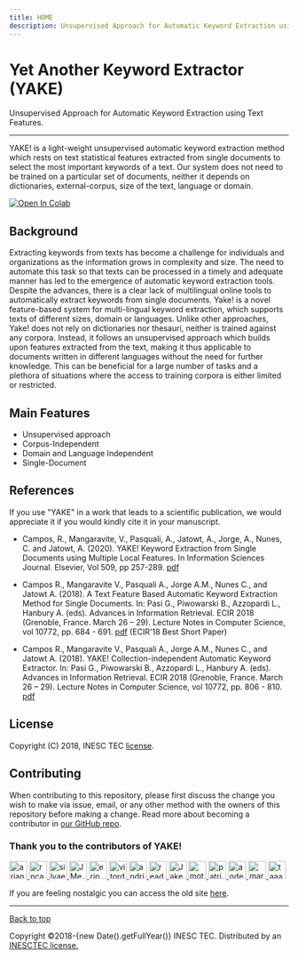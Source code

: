 ```yaml
---
title: HOME
description: Unsupervised Approach for Automatic Keyword Extraction using Text Features
---
```


# Yet Another Keyword Extractor (YAKE)

Unsupervised Approach for Automatic Keyword Extraction using Text Features.

---

YAKE! is a light-weight unsupervised automatic keyword extraction method which rests on text statistical features extracted from single documents to select the most important keywords of a text. Our system does not need to be trained on a particular set of documents, neither it depends on dictionaries, external-corpus, size of the text, language or domain.

[![Open In Colab](https://colab.research.google.com/assets/colab-badge.svg)](https://colab.research.google.com/github/LIAAD/yake/blob/gh-pages/notebooks/YAKE_tutorial.ipynb)

## Background

Extracting keywords from texts has become a challenge for individuals and organizations as the information grows in complexity and size. The need to automate this task so that texts can be processed in a timely and adequate manner has led to the emergence of automatic keyword extraction tools. Despite the advances, there is a clear lack of multilingual online tools to automatically extract keywords from single documents. Yake! is a novel feature-based system for multi-lingual keyword extraction, which supports texts of different sizes, domain or languages. Unlike other approaches, Yake! does not rely on dictionaries nor thesauri, neither is trained against any corpora. Instead, it follows an unsupervised approach which builds upon features extracted from the text, making it thus applicable to documents written in different languages without the need for further knowledge. This can be beneficial for a large number of tasks and a plethora of situations where the access to training corpora is either limited or restricted.

## Main Features

- Unsupervised approach
- Corpus-Independent
- Domain and Language Independent
- Single-Document

## References

If you use "YAKE" in a work that leads to a scientific publication, we would appreciate it if you would kindly cite it in your manuscript.

- Campos, R., Mangaravite, V., Pasquali, A., Jatowt, A., Jorge, A., Nunes, C. and Jatowt, A. (2020). YAKE! Keyword Extraction from Single Documents using Multiple Local Features. In Information Sciences Journal. Elsevier, Vol 509, pp 257-289. [pdf](https://doi.org/10.1016/j.ins.2019.09.013)

- Campos R., Mangaravite V., Pasquali A., Jorge A.M., Nunes C., and Jatowt A. (2018). A Text Feature Based Automatic Keyword Extraction Method for Single Documents. In: Pasi G., Piwowarski B., Azzopardi L., Hanbury A. (eds). Advances in Information Retrieval. ECIR 2018 (Grenoble, France. March 26 – 29). Lecture Notes in Computer Science, vol 10772, pp. 684 - 691. [pdf](https://link.springer.com/chapter/10.1007/978-3-319-76941-7_63) (ECIR'18 Best Short Paper)

- Campos R., Mangaravite V., Pasquali A., Jorge A.M., Nunes C., and Jatowt A. (2018). YAKE! Collection-independent Automatic Keyword Extractor. In: Pasi G., Piwowarski B., Azzopardi L., Hanbury A. (eds). Advances in Information Retrieval. ECIR 2018 (Grenoble, France. March 26 – 29). Lecture Notes in Computer Science, vol 10772, pp. 806 - 810. [pdf](https://link.springer.com/chapter/10.1007/978-3-319-76941-7_80)

## License

Copyright (C) 2018, INESC TEC [license](https://github.com/LIAAD/yake/blob/master/LICENSE).

## Contributing

When contributing to this repository, please first discuss the change you wish to make via issue, email, or any other method with the owners of this repository before making a change. Read more about becoming a contributor in [our GitHub repo](https://github.com/LIAAD/yake/blob/master/CONTRIBUTING.rst).

### Thank you to the contributors of YAKE!

<div className="flex flex-wrap gap-2 mt-4">
  <a href="https://github.com/arianpasquali">
    <img src="https://avatars.githubusercontent.com/u/200721?v=4" width="32" height="32" alt="arianpasquali" className="rounded-full"/>
  </a>
  <a href="https://github.com/rncampos">
    <img src="https://avatars.githubusercontent.com/u/18448734?v=4" width="32" height="32" alt="rncampos" className="rounded-full"/>
  </a>
  <a href="https://github.com/silvae86">
    <img src="https://avatars.githubusercontent.com/u/2529555?v=4" width="32" height="32" alt="silvae86" className="rounded-full"/>
  </a>
  <a href="https://github.com/JMendes1995">
    <img src="https://avatars.githubusercontent.com/u/35015528?v=4" width="32" height="32" alt="JMendes1995" className="rounded-full"/>
  </a>
  <a href="https://github.com/erip">
    <img src="https://avatars.githubusercontent.com/u/2348806?v=4" width="32" height="32" alt="erip" className="rounded-full"/>
  </a>
  <a href="https://github.com/vitordouzi">
    <img src="https://avatars.githubusercontent.com/u/8739745?v=4" width="32" height="32" alt="vitordouzi" className="rounded-full"/>
  </a>
  <a href="https://github.com/andriyor">
    <img src="https://avatars.githubusercontent.com/u/11459840?v=4" width="32" height="32" alt="andriyor" className="rounded-full"/>
  </a>
  <a href="https://github.com/readie-nf">
    <img src="https://avatars.githubusercontent.com/u/79837348?v=4" width="32" height="32" alt="readie-nf" className="rounded-full"/>
  </a>
  <a href="https://github.com/JakeCowton">
    <img src="https://avatars.githubusercontent.com/u/4622202?v=4" width="32" height="32" alt="JakeCowton" className="rounded-full"/>
  </a>
  <a href="https://github.com/moty66">
    <img src="https://avatars.githubusercontent.com/u/1133667?v=4" width="32" height="32" alt="moty66" className="rounded-full"/>
  </a>
  <a href="https://github.com/patrickjae">
    <img src="https://avatars.githubusercontent.com/u/767904?v=4" width="32" height="32" alt="patrickjae" className="rounded-full"/>
  </a>
  <a href="https://github.com/andefined">
    <img src="https://avatars.githubusercontent.com/u/313718?v=4" width="32" height="32" alt="andefined" className="rounded-full"/>
  </a>
  <a href="https://github.com/martijnbroekman">
    <img src="https://avatars.githubusercontent.com/u/24715585?v=4" width="32" height="32" alt="martijnbroekman" className="rounded-full"/>
  </a>
  <a href="https://github.com/taaahaaa">
    <img src="https://avatars.githubusercontent.com/u/30396527?v=4" width="32" height="32" alt="taaahaaa" className="rounded-full"/>
  </a>
</div>

If you are feeling nostalgic you can access the old site [here](http://yake.inesctec.pt/).

---

<div className="mt-12">
  <p>
    <a href="#top" className="no-underline text-sm font-medium">Back to top</a>
  </p>
  <p className="text-sm text-gray-500">
    Copyright &copy;2018-{new Date().getFullYear()} INESC TEC. Distributed by an <a href="https://github.com/LIAAD/yake/tree/master/LICENSE">INESCTEC license.</a>
  </p>
</div>
